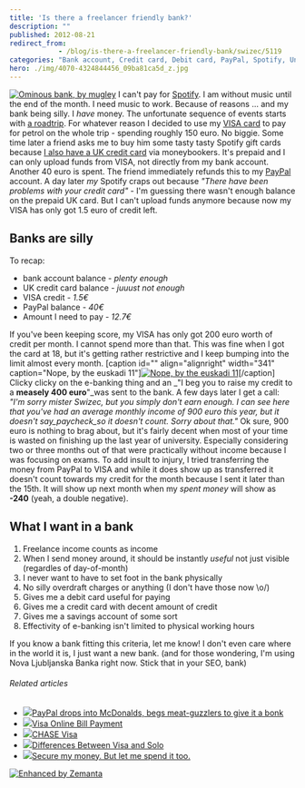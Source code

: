 ```yaml
---
title: 'Is there a freelancer friendly bank?'
description: ""
published: 2012-08-21
redirect_from: 
            - /blog/is-there-a-freelancer-friendly-bank/swizec/5119
categories: "Bank account, Credit card, Debit card, PayPal, Spotify, Uncategorized, VISA"
hero: ./img/4070-4324844456_09ba81ca5d_z.jpg
---
```

[![Ominous bank, by mugley](./img/4070-4324844456_09ba81ca5d_z.jpg "Ominous bank, by mugley")](http://www.flickr.com/photos/mugley/4324844456/sizes/z/in/photostream/) I can't pay for [Spotify](http://www.spotify.com/ "Spotify"). I am without music until the end of the month. I need music to work. Because of reasons ... and my bank being silly. I _have_ money. The unfortunate sequence of events starts with [a roadtrip](http://swizec.com/blog/a-roadtrip-first-leg/swizec/4906 "A roadtrip: First leg"). For whatever reason I decided to use my [VISA card](http://www.corporate.visa.com "Visa Inc.") to pay for petrol on the whole trip - spending roughly 150 euro. No biggie. Some time later a friend asks me to buy him some tasty tasty Spotify gift cards because [I also have a UK credit card](http://swizec.com/blog/spending-money-online-is-crazy-hard/swizec/2479 "Spending money online is crazy hard!") via moneybookers. It's prepaid and I can only upload funds from VISA, not directly from my bank account. Another 40 euro is spent. The friend immediately refunds this to my [PayPal](http://paypal.com "PayPal") account. A day later _my_ Spotify craps out because _"There have been problems with your credit card"_ - I'm guessing there wasn't enough balance on the prepaid UK card. But I can't upload funds anymore because now my VISA has only got 1.5 euro of credit left.

## Banks are silly

To recap:

- bank account balance - _plenty enough_
- UK credit card balance - _juuust not enough_
- VISA credit - _1.5€_
- PayPal balance - _40€_
- Amount I need to pay - _12.7€_

If you've been keeping score, my VISA has only got 200 euro worth of credit per month. I cannot spend more than that. This was fine when I got the card at 18, but it's getting rather restrictive and I keep bumping into the limit almost every month. \[caption id="" align="alignright" width="341" caption="Nope, by the euskadi 11"][![Nope, by the euskadi 11](./img/6143-5988317923_d2edd701e1_z.jpg "Nope, by the euskadi 11")](http://www.flickr.com/photos/andrianakis/5988317923/sizes/z/in/photostream/)\[/caption] Clicky clicky on the e-banking thing and an _"I beg you to raise my credit to a **measely 400 euro**"_was sent to the bank. A few days later I get a call: _"I'm sorry mister Swizec, but you simply don't earn enough. I can see here that you've had an average monthly income of 900 euro this year, but it doesn't say_paycheck_so it doesn't count. Sorry about that."_ Ok sure, 900 euro is nothing to brag about, but it's fairly decent when most of your time is wasted on finishing up the last year of university. Especially considering two or three months out of that were practically without income because I was focusing on exams. To add insult to injury, I tried transferring the money from PayPal to VISA and while it does show up as transferred it doesn't count towards my credit for the month because I sent it later than the 15th. It will show up next month when my _spent money_ will show as **-240** (yeah, a double negative).

## What I want in a bank

1. Freelance income counts as income
2. When I send money around, it should be instantly _useful_ not just visible (regardles of day-of-month)
3. I never want to have to set foot in the bank physically
4. No silly overdraft charges or anything (I don't have those now \\o/)
5. Gives me a debit card useful for paying
6. Gives me a credit card with decent amount of credit
7. Gives me a savings account of some sort
8. Effectivity of e-banking isn't limited to physical working hours

If you know a bank fitting this criteria, let me know! I don't even care where in the world it is, I just want a new bank. (and for those wondering, I'm using Nova Ljubljanska Banka right now. Stick that in your SEO, bank)

###### Related articles

- [![](http://i.zemanta.com/107965717_80_80.jpg)](http://go.theregister.com/feed/www.theregister.co.uk/2012/08/21/mcdonalds_paypal/)[PayPal drops into McDonalds, begs meat-guzzlers to give it a bonk](http://go.theregister.com/feed/www.theregister.co.uk/2012/08/21/mcdonalds_paypal/)
- [![](http://i.zemanta.com/noimg_70_80_80.jpg)](http://www.answers.com/topic/corpus-answers-guides-visa-online-bill-payment)[Visa Online Bill Payment](http://www.answers.com/topic/corpus-answers-guides-visa-online-bill-payment)
- [![](http://i.zemanta.com/noimg_25_80_80.jpg)](http://www.cardhub.com/credit-cards/chase-visa/)[CHASE Visa](http://www.cardhub.com/credit-cards/chase-visa/)
- [![](http://i.zemanta.com/noimg_118_80_80.jpg)](http://www.differencebetween.net/business/finance-business-2/differences-between-visa-and-solo/)[Differences Between Visa and Solo](http://www.differencebetween.net/business/finance-business-2/differences-between-visa-and-solo/)
- [![](http://i.zemanta.com/107346247_80_80.jpg)](http://blog.julieng.me/post/29620353212/secure-my-money-but-let-me-spend-it-too)[Secure my money. But let me spend it too.](http://blog.julieng.me/post/29620353212/secure-my-money-but-let-me-spend-it-too)

[![Enhanced by Zemanta](http://img.zemanta.com/zemified_e.png?x-id=61ca5f5b-76e9-47eb-b480-50ad18b11c1b)](http://www.zemanta.com/?px "Enhanced by Zemanta")
